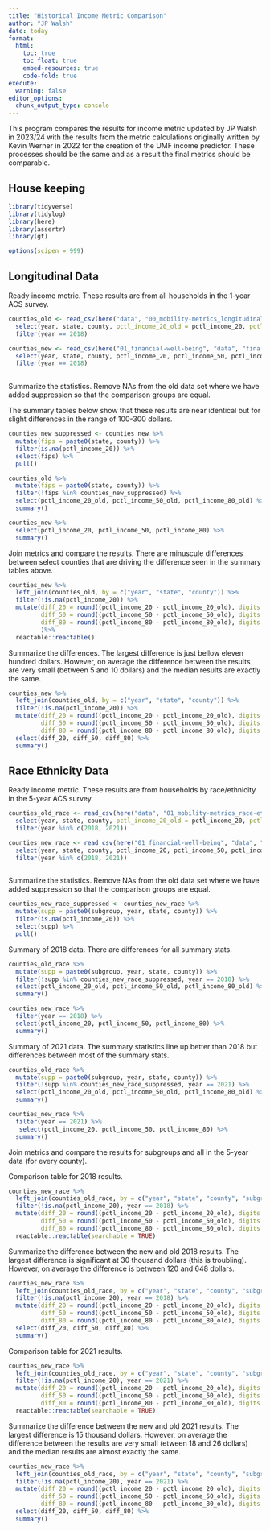 ```yaml
---
title: "Historical Income Metric Comparison"
author: "JP Walsh"
date: today
format:
  html:
    toc: true
    toc_float: true
    embed-resources: true
    code-fold: true
execute: 
  warning: false
editor_options: 
  chunk_output_type: console
---
```


This program compares the results for income metric updated by JP Walsh in 2023/24 with the results from the metric calculations originally written by Kevin Werner in 2022 for the creation of the UMF income predictor. These processes should be the same and as a result the final metrics should be comparable.

## House keeping

```r
library(tidyverse)
library(tidylog)
library(here)
library(assertr)
library(gt)

options(scipen = 999)
```

## Longitudinal Data        

Ready income metric. These results are from all households in the 1-year ACS survey.
```r

counties_old <- read_csv(here("data", "00_mobility-metrics_longitudinal.csv")) %>% 
  select(year, state, county, pctl_income_20_old = pctl_income_20, pctl_income_50_old = pctl_income_50, pctl_income_80_old = pctl_income_80) %>% 
  filter(year == 2018)

counties_new <- read_csv(here("01_financial-well-being", "data", "final", "metrics_income_county_all_longitudinal.csv")) %>% 
  select(year, state, county, pctl_income_20, pctl_income_50, pctl_income_80) %>% 
  filter(year == 2018)
  
```

Summarize the statistics. Remove NAs from the old data set where we have added suppression so that the comparison groups are equal.

The summary tables below show that these results are near identical but for slight differences in the range of 100-300 dollars.
```r
counties_new_suppressed <- counties_new %>% 
  mutate(fips = paste0(state, county)) %>% 
  filter(is.na(pctl_income_20)) %>% 
  select(fips) %>% 
  pull()

counties_old %>%
  mutate(fips = paste0(state, county)) %>% 
  filter(!fips %in% counties_new_suppressed) %>% 
  select(pctl_income_20_old, pctl_income_50_old, pctl_income_80_old) %>% 
  summary()

counties_new %>%
  select(pctl_income_20, pctl_income_50, pctl_income_80) %>% 
  summary()
```

Join metrics and compare the results. There are minuscule differences between select counties that are driving the difference seen in the summary tables above.
```r
counties_new %>% 
  left_join(counties_old, by = c("year", "state", "county")) %>% 
  filter(!is.na(pctl_income_20)) %>% 
  mutate(diff_20 = round((pctl_income_20 - pctl_income_20_old), digits = 3),
         diff_50 = round((pctl_income_50 - pctl_income_50_old), digits = 3),
         diff_80 = round((pctl_income_80 - pctl_income_80_old), digits  = 3)
         )%>% 
  reactable::reactable()

```

Summarize the differences. 
The largest difference is just bellow eleven hundred dollars. However, on average the difference between the results are very small (between 5 and 10 dollars) and the median results are exactly the same. 
```r
counties_new %>% 
  left_join(counties_old, by = c("year", "state", "county")) %>% 
  filter(!is.na(pctl_income_20)) %>% 
  mutate(diff_20 = round((pctl_income_20 - pctl_income_20_old), digits = 3),
         diff_50 = round((pctl_income_50 - pctl_income_50_old), digits = 3),
         diff_80 = round((pctl_income_80 - pctl_income_80_old), digits  = 3)) %>% 
  select(diff_20, diff_50, diff_80) %>% 
  summary()
```


## Race Ethnicity Data

Ready income metric. These results are from households by race/ethnicity in the 5-year ACS survey.

```r

counties_old_race <- read_csv(here("data", "01_mobility-metrics_race-ethnicity_longitudinal.csv")) %>% 
  select(year, state, county, pctl_income_20_old = pctl_income_20, pctl_income_50_old = pctl_income_50, pctl_income_80_old = pctl_income_80, subgroup) %>% 
  filter(year %in% c(2018, 2021))

counties_new_race <- read_csv(here("01_financial-well-being", "data", "final", "metrics_income_county_race-ethnicity_longitudinal.csv")) %>% 
  select(year, state, county, pctl_income_20, pctl_income_50, pctl_income_80, subgroup) %>% 
  filter(year %in% c(2018, 2021))
  
```

Summarize the statistics. Remove NAs from the old data set where we have added suppression so that the comparison groups are equal.

```r
counties_new_race_suppressed <- counties_new_race %>% 
  mutate(supp = paste0(subgroup, year, state, county)) %>% 
  filter(is.na(pctl_income_20)) %>% 
  select(supp) %>% 
  pull()
```

Summary of 2018 data. There are differences for all summary stats.
```r
counties_old_race %>%
  mutate(supp = paste0(subgroup, year, state, county)) %>% 
  filter(!supp %in% counties_new_race_suppressed, year == 2018) %>% 
  select(pctl_income_20_old, pctl_income_50_old, pctl_income_80_old) %>% 
  summary()

counties_new_race %>% 
  filter(year == 2018) %>% 
  select(pctl_income_20, pctl_income_50, pctl_income_80) %>% 
  summary()
```

Summary of 2021 data. The summary statistics line up better than 2018 but differences between most of the summary stats. 
```r
counties_old_race %>%
  mutate(supp = paste0(subgroup, year, state, county)) %>% 
  filter(!supp %in% counties_new_race_suppressed, year == 2021) %>% 
  select(pctl_income_20_old, pctl_income_50_old, pctl_income_80_old) %>% 
  summary()

counties_new_race %>% 
  filter(year == 2021) %>% 
   select(pctl_income_20, pctl_income_50, pctl_income_80) %>% 
  summary()
```

Join metrics and compare the results for subgroups and all in the 5-year data (for every county). 

Comparison table for 2018 results.
```r
counties_new_race %>% 
  left_join(counties_old_race, by = c("year", "state", "county", "subgroup")) %>% 
  filter(!is.na(pctl_income_20), year == 2018) %>% 
  mutate(diff_20 = round((pctl_income_20 - pctl_income_20_old), digits = 3),
         diff_50 = round((pctl_income_50 - pctl_income_50_old), digits = 3),
         diff_80 = round((pctl_income_80 - pctl_income_80_old), digits  = 3)) %>% 
  reactable::reactable(searchable = TRUE)
```

Summarize the difference between the new and old 2018 results.
The largest difference is significant at 30 thousand dollars (this is troubling). However, on average the difference is between 120 and 648 dollars. 
```r
counties_new_race %>% 
  left_join(counties_old_race, by = c("year", "state", "county", "subgroup")) %>% 
  filter(!is.na(pctl_income_20), year == 2018) %>% 
  mutate(diff_20 = round((pctl_income_20 - pctl_income_20_old), digits = 3),
         diff_50 = round((pctl_income_50 - pctl_income_50_old), digits = 3),
         diff_80 = round((pctl_income_80 - pctl_income_80_old), digits  = 3)) %>% 
  select(diff_20, diff_50, diff_80) %>% 
  summary()
```


Comparison table for 2021 results.
```r
counties_new_race %>% 
  left_join(counties_old_race, by = c("year", "state", "county", "subgroup")) %>% 
  filter(!is.na(pctl_income_20), year == 2021) %>% 
  mutate(diff_20 = round((pctl_income_20 - pctl_income_20_old), digits = 3),
         diff_50 = round((pctl_income_50 - pctl_income_50_old), digits = 3),
         diff_80 = round((pctl_income_80 - pctl_income_80_old), digits  = 3)) %>% 
  reactable::reactable(searchable = TRUE)
```

Summarize the difference between the new and old 2021 results.
The largest difference is 15 thousand dollars. However, on average the difference between the results are very small (etween 18 and 26 dollars) and the median results are almost exactly the same. 
```r
counties_new_race %>% 
  left_join(counties_old_race, by = c("year", "state", "county", "subgroup")) %>% 
  filter(!is.na(pctl_income_20), year == 2021) %>% 
  mutate(diff_20 = round((pctl_income_20 - pctl_income_20_old), digits = 3),
         diff_50 = round((pctl_income_50 - pctl_income_50_old), digits = 3),
         diff_80 = round((pctl_income_80 - pctl_income_80_old), digits  = 3)) %>% 
  select(diff_20, diff_50, diff_80) %>% 
  summary()
```



